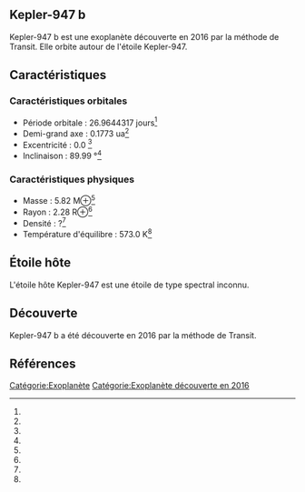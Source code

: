 == Kepler-947 b ==

{{Infobox Exoplanète
| nom = Kepler-947 b
| image = 
| légende = 
| étoile = Kepler-947
| constellation = 
| ascension_droite = 
| déclinaison = 
| distance = ?
| type_spectral = ?
| masse = 5.82 M⊕<ref></ref>
| rayon = 2.28 R⊕<ref></ref>
| densité = ?<ref></ref>
| gravité = ?<ref></ref>
| température = 573.0 K<ref></ref>
| période = 26.9644317 j<ref></ref>
| demi_grand_axe = 0.1773 ua<ref></ref>
| excentricité = 0.0 <ref></ref>
| inclinaison = 89.99 °<ref></ref>
| méthode_découverte = Transit
| date_découverte = 2016
| statut = Confirmée
}}

Kepler-947 b est une exoplanète découverte en 2016 par la méthode de Transit. Elle orbite autour de l'étoile Kepler-947.

== Caractéristiques ==

=== Caractéristiques orbitales ===
* Période orbitale : 26.9644317 jours<ref></ref>
* Demi-grand axe : 0.1773 ua<ref></ref>
* Excentricité : 0.0 <ref></ref>
* Inclinaison : 89.99 °<ref></ref>

=== Caractéristiques physiques ===
* Masse : 5.82 M⊕<ref></ref>
* Rayon : 2.28 R⊕<ref></ref>
* Densité : ?<ref></ref>
* Température d'équilibre : 573.0 K<ref></ref>

== Étoile hôte ==

{{Infobox Étoile
| nom = Kepler-947
| image = 
| légende = 
| constellation = 
| ascension_droite = 
| déclinaison = 
| distance = ?
| type_spectral = ?
| magnitude_absolue = 
| magnitude_apparente = 
| masse = ?<ref></ref>
| rayon = ?<ref></ref>
| température = ?<ref></ref>
| métallicité = ?<ref></ref>
| âge = ?<ref></ref>
}}

L'étoile hôte Kepler-947 est une étoile de type spectral inconnu.

== Découverte ==

Kepler-947 b a été découverte en 2016 par la méthode de Transit.

== Références ==
<references />

[[Catégorie:Exoplanète]]
[[Catégorie:Exoplanète découverte en 2016]]
